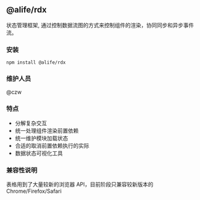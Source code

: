 
<Meta title='介绍/基本信息' />

## @alife/rdx

状态管理框架, 通过控制数据流图的方式来控制组件的渲染，协同同步和异步事件流。

### 安装

`npm install @alife/rdx`

### 维护人员

@czw

### 特点

- 分解复杂交互
- 统一处理组件渲染前置依赖
- 统一维护模块加载状态
- 合适的取消前置依赖执行的实际
- 数据状态可视化工具

### 兼容性说明

表格用到了大量较新的浏览器 API，目前阶段只兼容较新版本的 Chrome/Firefox/Safari
